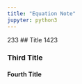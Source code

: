 ```yaml
---
title: "Equation Note"
jupyter: python3
---
```

233
## Title
1423

### Third Title

#### Fourth Title

